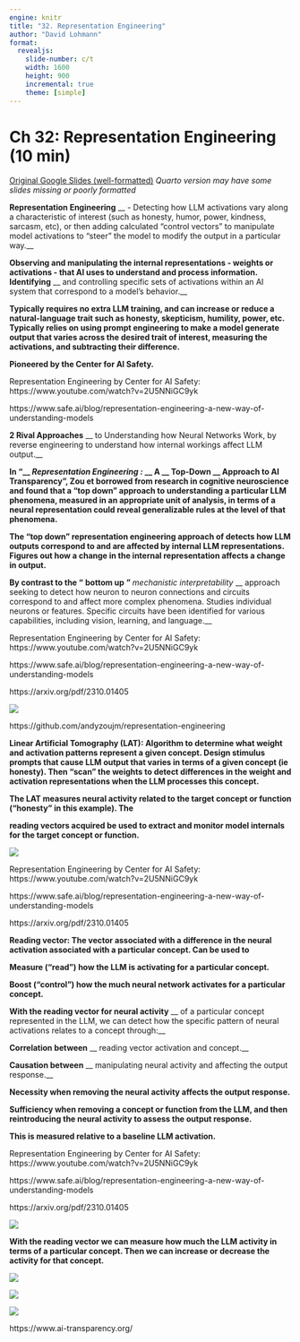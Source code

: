 ```yaml
---
engine: knitr
title: "32. Representation Engineering"
author: "David Lohmann"
format: 
  revealjs:
    slide-number: c/t
    width: 1600
    height: 900
    incremental: true
    theme: [simple]
---
```

# Ch 32: Representation Engineering (10 min)

[Original Google Slides (well-formatted)](https://docs.google.com/presentation/d/1qb_XIhQEOGwSUXsepAnSJ6Dafkak5SrgTkhIebJQxUw/edit?usp=sharing)
*Quarto version may have some slides missing or poorly formatted*

__Representation Engineering__  __ \- Detecting how LLM activations vary along a characteristic of interest \(such as honesty\, humor\, power\, kindness\, sarcasm\, etc\)\, or then adding calculated “control vectors” to manipulate model activations to “steer” the model to modify the output in a particular way\.__

__Observing and manipulating the internal representations \- weights or activations \- that AI uses to understand and process information\. __  __Identifying__  __ and controlling specific sets of activations within an AI system that correspond to a model’s behavior\.__

__Typically requires no extra LLM training\, and can increase or reduce a natural\-language trait such as honesty\, skepticism\, humility\, power\, etc\. Typically relies on using prompt engineering to make a model generate output that varies across the desired trait of interest\, measuring the activations\, and subtracting their difference\.__

__Pioneered by the Center for AI Safety\.__

::: {.notes}

Representation Engineering by Center for AI Safety:
https://www.youtube.com/watch?v=2U5NNiGC9yk

https://www.safe.ai/blog/representation-engineering-a-new-way-of-understanding-models





:::

__2 Rival Approaches__  __ to Understanding how Neural Networks Work\, by reverse engineering to understand how internal workings affect LLM output\.__

__In “__  _Representation Engineering_  _:_  __ A __  __Top\-Down__  __ Approach to AI Transparency”\, Zou et borrowed from research in cognitive neuroscience and found that a “top down” approach to understanding a particular LLM phenomena\, measured in an appropriate unit of analysis\, in terms of a neural representation could reveal __  __generalizable rules at the level of that phenomena\.__

__The “top down” representation engineering approach of detects how LLM outputs correspond to and are affected by internal LLM representations\. Figures out how a change in the internal representation affects a change in output\.__

__By contrast to the “__  __bottom up__  __” __  _mechanistic interpretability_  __ approach seeking to detect how neuron to neuron connections and circuits correspond to and affect more complex phenomena\. Studies individual neurons or features\. Specific circuits have been identified for various capabilities\, including vision\, learning\, and language\.__

::: {.notes}

Representation Engineering by Center for AI Safety:
https://www.youtube.com/watch?v=2U5NNiGC9yk

https://www.safe.ai/blog/representation-engineering-a-new-way-of-understanding-models

https://arxiv.org/pdf/2310.01405




:::

![](images/Ch_32_GenAI_Book_Club_David_Slides_40.png)

::: {.notes}

https://github.com/andyzoujm/representation-engineering


:::

__Linear Artificial Tomography \(LAT\): Algorithm to determine what weight and activation patterns represent a given concept\. Design stimulus prompts that cause LLM output that varies in terms of a given concept \(ie honesty\)\. Then “scan” the weights to detect differences in the weight and activation representations when the LLM processes this concept\.__

__The LAT measures neural activity related to the target concept or function \(“honesty” in this example\)\. The__

__reading vectors acquired be used to extract and monitor model internals for the target concept or function\.__

![](images/Ch_32_GenAI_Book_Club_David_Slides_41.png)

::: {.notes}

Representation Engineering by Center for AI Safety:
https://www.youtube.com/watch?v=2U5NNiGC9yk

https://www.safe.ai/blog/representation-engineering-a-new-way-of-understanding-models

https://arxiv.org/pdf/2310.01405




:::

__Reading vector: The vector associated with a difference in the neural activation associated with a particular concept\. Can be used to__

__Measure \(“read”\) how the LLM is activating for a particular concept\.__

__Boost \(“control”\) how the much neural network activates for a particular concept\.__

__With the reading vector for neural __  __activity__  __ of a particular concept represented in the LLM\, we can detect how the specific pattern of neural activations relates to a concept through:__

__Correlation __  __between__  __ reading vector activation and concept\.__

__Causation __  __between__  __ manipulating neural activity and affecting the output response\.__

__Necessity when removing the neural activity affects the output response\. __

__Sufficiency when removing a concept or function from the LLM\, and then reintroducing the neural activity to assess the output response\.__

__This is measured relative to a baseline LLM activation\.__

::: {.notes}

Representation Engineering by Center for AI Safety:
https://www.youtube.com/watch?v=2U5NNiGC9yk

https://www.safe.ai/blog/representation-engineering-a-new-way-of-understanding-models

https://arxiv.org/pdf/2310.01405




:::

![](images/Ch_32_GenAI_Book_Club_David_Slides_42.png)

__With the reading vector we can measure how much the LLM activity in terms of a particular concept\. Then we can increase or decrease the activity for that concept\.__

![](images/Ch_32_GenAI_Book_Club_David_Slides_43.png)

![](images/Ch_32_GenAI_Book_Club_David_Slides_44.png)

![](images/Ch_32_GenAI_Book_Club_David_Slides_45.png)

::: {.notes}

https://www.ai-transparency.org/


:::

